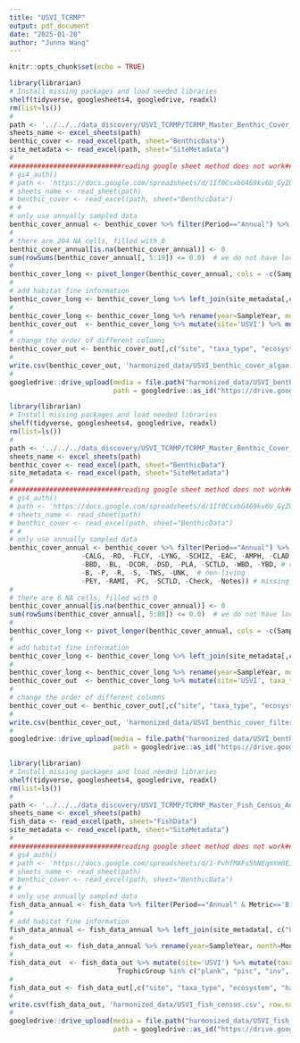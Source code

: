 ```yaml
---
title: "USVI_TCRMP"
output: pdf_document
date: "2025-01-20"
author: "Junna Wang"
---
```


```r
knitr::opts_chunk$set(echo = TRUE)
```


```r
library(librarian)
# Install missing packages and load needed libraries
shelf(tidyverse, googlesheets4, googledrive, readxl)
rm(list=ls())
#
path <- '../../../data_discovery/USVI_TCRMP/TCRMP_Master_Benthic_Cover_Feb2022.xlsx'
sheets_name <- excel_sheets(path)
benthic_cover <- read_excel(path, sheet="BenthicData")
site_metadata <- read_excel(path, sheet="SiteMetadata")
#
############################reading google sheet method does not work######################
# gs4_auth()
# path <- 'https://docs.google.com/spreadsheets/d/1If0CsxbG469kv6U_GyZ0t9ewAtlm03zx/edit#gid=697263468'
# sheets_name <- read_sheet(path)
# benthic_cover <- read_excel(path, sheet="BenthicData")
# #
# only use annually sampled data
benthic_cover_annual <- benthic_cover %>% filter(Period=="Annual") %>% select(c(SampleYear, SampleMonth, Location, Transect, CALG, RO, FLCY, LYNG, SCHIZ, EAC, AMPH, CLAD, DICT, HALI, LIAG, LOBO, MACA, MICRO, SARG))  # 15 taxon only. PEY and RAMI are removed because not completely sampled 
#
# there are 204 NA cells, filled with 0
benthic_cover_annual[is.na(benthic_cover_annual)] <- 0
sum(rowSums(benthic_cover_annual[, 5:19]) <= 0.0)  # we do not have locations without algae
#
benthic_cover_long <- pivot_longer(benthic_cover_annual, cols = -c(SampleYear, SampleMonth, Location, Transect), names_to = "taxon_name", values_to = "abundance") %>% filter(abundance > 0 & !is.na(abundance))
#
# add habitat fine information
benthic_cover_long <- benthic_cover_long %>% left_join(site_metadata[,c("Location", "ReefComplex")], by='Location')
#
benthic_cover_long <- benthic_cover_long %>% rename(year=SampleYear, month=SampleMonth, plot=Location, subplot=Transect, habitat_fine=ReefComplex)
benthic_cover_out  <- benthic_cover_long %>% mutate(site='USVI') %>% mutate(taxa_type="producer", ecosystem="aquatic", habitat_broad='marine', biome='tropic', guild='benthic algae', herbivore='no', unit_abundance='%', scale_abundance='per transect', unique_ID=paste(site, habitat_fine, plot, sep='_'), id_confidence=TRUE)
#
# change the order of different columns
benthic_cover_out <- benthic_cover_out[,c("site", "taxa_type", "ecosystem", "habitat_broad", "habitat_fine", "biome", "guild", "herbivore", "year", "month", "plot", "subplot", "unique_ID", "unit_abundance", "scale_abundance", "taxon_name", "abundance", "id_confidence")]
#
write.csv(benthic_cover_out, 'harmonized_data/USVI_benthic_cover_algae.csv', row.names = F)
#
googledrive::drive_upload(media = file.path("harmonized_data/USVI_benthic_cover_algae.csv"), overwrite = T,
                          path = googledrive::as_id("https://drive.google.com/drive/folders/1d4uwv5Eq5u5hFw22po_7sK-_Uwisc65w"))

```

```r
library(librarian)
# Install missing packages and load needed libraries
shelf(tidyverse, googlesheets4, googledrive, readxl)
rm(list=ls())
#
path <- '../../../data_discovery/USVI_TCRMP/TCRMP_Master_Benthic_Cover_Feb2022.xlsx'
sheets_name <- excel_sheets(path)
benthic_cover <- read_excel(path, sheet="BenthicData")
site_metadata <- read_excel(path, sheet="SiteMetadata")
#
############################reading google sheet method does not work######################
# gs4_auth()
# path <- 'https://docs.google.com/spreadsheets/d/1If0CsxbG469kv6U_GyZ0t9ewAtlm03zx/edit#gid=697263468'
# sheets_name <- read_sheet(path)
# benthic_cover <- read_excel(path, sheet="BenthicData")
# #
# only use annually sampled data
benthic_cover_annual <- benthic_cover %>% filter(Period=="Annual") %>% select(c(-Period, -FilmDate, -NoPts, -AnalysisBy, -AnalysisDate, 
                  -CALG, -RO, -FLCY, -LYNG, -SCHIZ, -EAC, -AMPH, -CLAD, -DICT, -HALI, -LIAG, -LOBO, -MACA, -MICRO, -SARG,   # algae
                  -BBD, -BL, -DCOR, -DSD, -PLA, -SCTLD, -WBD, -YBD, # coral conditions
                  -B, -P, -R, -S, -TWS, -UNK,  # non-living
                  -PEY, -RAMI, -PC, -SCTLD,	-Check,	-Notes)) # missing data and others
#
# there are 6 NA cells, filled with 0
benthic_cover_annual[is.na(benthic_cover_annual)] <- 0
sum(rowSums(benthic_cover_annual[, 5:88]) <= 0.0)  # we do not have locations without algae
#
benthic_cover_long <- pivot_longer(benthic_cover_annual, cols = -c(SampleYear, SampleMonth, Location, Transect), names_to = "taxon_name", values_to = "abundance") %>% filter(abundance > 0 & !is.na(abundance))
#
# add habitat fine information
benthic_cover_long <- benthic_cover_long %>% left_join(site_metadata[,c("Location", "ReefComplex")], by='Location')
#
benthic_cover_long <- benthic_cover_long %>% rename(year=SampleYear, month=SampleMonth, plot=Location, subplot=Transect, habitat_fine=ReefComplex)
benthic_cover_out  <- benthic_cover_long %>% mutate(site='USVI', taxa_type="filter_feeder", ecosystem="aquatic", habitat_broad='marine', biome='tropic', guild='benthic consumer', herbivore='unsure', unit_abundance='%', scale_abundance='per transect', unique_ID=paste(site, habitat_fine, plot, sep='_'), id_confidence=TRUE)
#
# change the order of different columns
benthic_cover_out <- benthic_cover_out[,c("site", "taxa_type", "ecosystem", "habitat_broad", "habitat_fine", "biome", "guild", "herbivore", "year", "month", "plot", "subplot", "unique_ID", "unit_abundance", "scale_abundance", "taxon_name", "abundance", "id_confidence")]
#
write.csv(benthic_cover_out, 'harmonized_data/USVI_benthic_cover_filter_feeder.csv', row.names = F)
#
googledrive::drive_upload(media = file.path("harmonized_data/USVI_benthic_cover_filter_feeder.csv"), overwrite = T,
                          path = googledrive::as_id("https://drive.google.com/drive/folders/1d4uwv5Eq5u5hFw22po_7sK-_Uwisc65w"))

```


```r
library(librarian)
# Install missing packages and load needed libraries
shelf(tidyverse, googlesheets4, googledrive, readxl)
rm(list=ls())
#
path <- '../../../data_discovery/USVI_TCRMP/TCRMP_Master_Fish_Census_Aug2022.xlsx'
sheets_name <- excel_sheets(path)
fish_data <- read_excel(path, sheet="FishData")
site_metadata <- read_excel(path, sheet="SiteMetadata")
#
############################reading google sheet method does not work######################
# gs4_auth()
# path <- 'https://docs.google.com/spreadsheets/d/1-FvhfMAFs5hNEqmYm0EJd2P23BBYeV7_/edit#gid=926142160'
# sheets_name <- read_sheet(path)
# benthic_cover <- read_excel(path, sheet="BenthicData")
# #
# only use annually sampled data
fish_data_annual <- fish_data %>% filter(Period=="Annual" & Metric=='Biomass') %>% select(-Period, -Year, -CommonName, -Metric, -`0-5`, -`6-10`, -`11-20`, -`21-30`, -`31-40`, -`41-50`, -`51-60`, -`61-70`, -`71-80`, -`81-90`, -`91-100`)
#
# add habitat fine information
fish_data_annual <- fish_data_annual %>% left_join(site_metadata[, c("Location", "ReefComplex")], by='Location')
#
fish_data_out <- fish_data_annual %>% rename(year=SampleYear, month=Month, plot=Location, subplot=Transect, habitat_fine=ReefComplex, taxon_name=ScientificName, abundance=Total)
#
fish_data_out  <- fish_data_out %>% mutate(site='USVI') %>% mutate(taxa_type="consumer", ecosystem="aquatic", habitat_broad='marine', biome='tropic', guild='fish', unit_abundance='biomass', scale_abundance='per transect', unique_ID=paste(site, habitat_fine, plot, sep='_'), id_confidence=TRUE) %>% mutate(herbivore=case_when(TrophicGroup %in% c("herb", "omni") ~ "yes",
                           TrophicGroup %in% c("plank", "pisc", "inv", "spng", "unk") ~ "no"))
#
fish_data_out <- fish_data_out[,c("site", "taxa_type", "ecosystem", "habitat_broad", "habitat_fine", "biome", "guild", "herbivore", "year", "month", "plot", "subplot", "unique_ID", "unit_abundance", "scale_abundance", "taxon_name", "abundance", "id_confidence", "TrophicGroup")]
#
write.csv(fish_data_out, 'harmonized_data/USVI_fish_census.csv', row.names = F)
#
googledrive::drive_upload(media = file.path("harmonized_data/USVI_fish_census.csv"), overwrite = T,
                          path = googledrive::as_id("https://drive.google.com/drive/folders/1d4uwv5Eq5u5hFw22po_7sK-_Uwisc65w"))

```

